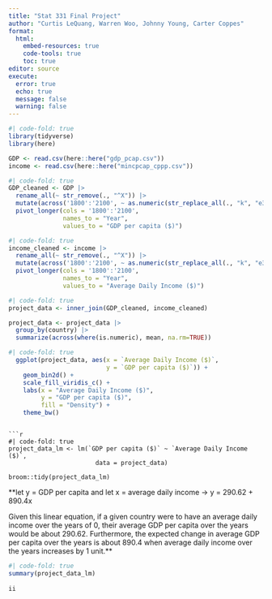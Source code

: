 ```yaml
---
title: "Stat 331 Final Project"
author: "Curtis LeQuang, Warren Woo, Johnny Young, Carter Coppes"
format: 
  html:
    embed-resources: true
    code-tools: true
    toc: true
editor: source
execute: 
  error: true
  echo: true
  message: false
  warning: false
---
```


```r
#| code-fold: true
library(tidyverse)
library(here)

GDP <- read.csv(here::here("gdp_pcap.csv"))
income <- read.csv(here::here("mincpcap_cppp.csv"))
```

```r
#| code-fold: true
GDP_cleaned <- GDP |>
  rename_all(~ str_remove(., "^X")) |>
  mutate(across('1800':'2100', ~ as.numeric(str_replace_all(., "k", "e3")))) |>
  pivot_longer(cols = '1800':'2100',
               names_to = "Year",
               values_to = "GDP per capita ($)")
```

```r
#| code-fold: true
income_cleaned <- income |>
  rename_all(~ str_remove(., "^X")) |>
  mutate(across('1800':'2100', ~ as.numeric(str_replace_all(., "k", "e3")))) |>
  pivot_longer(cols = '1800':'2100',
               names_to = "Year",
               values_to = "Average Daily Income ($)")
```

```r
#| code-fold: true
project_data <- inner_join(GDP_cleaned, income_cleaned)

project_data <- project_data |>
  group_by(country) |>
  summarize(across(where(is.numeric), mean, na.rm=TRUE))
```

```r
#| code-fold: true
  ggplot(project_data, aes(x = `Average Daily Income ($)`, 
                           y = `GDP per capita ($)`)) +
    geom_bin2d() +
    scale_fill_viridis_c() +
    labs(x = "Average Daily Income ($)",
         y = "GDP per capita ($)",
         fill = "Density") +
    theme_bw()
  ```
```

```r
#| code-fold: true
project_data_lm <- lm(`GDP per capita ($)` ~ `Average Daily Income ($)`,
                        data = project_data)
  
broom::tidy(project_data_lm)
```
**let y = GDP per capita and let x = average daily income
-> y = 290.62 + 890.4x
  
Given this linear equation, if a given country were to have an average daily income over the years of 0, their average GDP per capita over the years would be about 290.62. Furthermore, the expected change in average GDP per capita over the years is about 890.4 when average daily income over the years increases by 1 unit.**
    
```r
#| code-fold: true
summary(project_data_lm)
  
ii
```